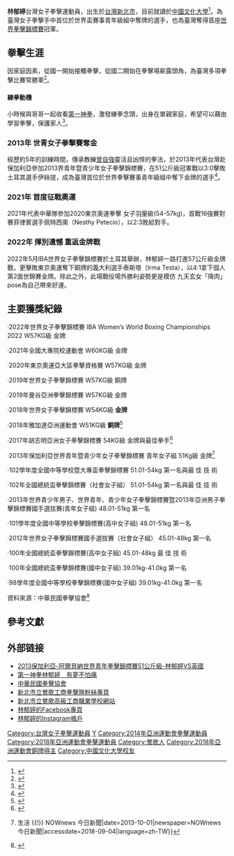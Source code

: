 {{Infobox boxer
| name = 林郁婷<br>Lin Yu-Ting
| image = 
| caption = 林郁婷
| height = 175 cm
| weight = [[羽量級|羽量級]]
| style =右鉤拳
| nationality = {{ROC-TWN}}
| birth_date = {{Birth date and age|1995|12|13}}
| birth_place = {{TWN}}[[新北市|新北市]][[鶯歌區|鶯歌區]]
| medaltemplates =
{{MedalSport | 女子[[拳擊|拳擊]] }}
{{MedalCountry | {{TPE}} }}
{{MedalCompetition|[[世界拳擊錦標賽|世界拳擊錦標賽]]}}
{{MedalGold | [[2022年世界女子拳擊錦標賽|2022年 土耳其]] | 57公斤級 }}
{{MedalGold | [[2018年世界女子拳擊錦標賽|2018年 新德里]] | 54公斤級 }}
{{MedalBronze | [[2019年世界女子拳擊錦標賽|2019年 烏蘭烏德]] | 57公斤級 }}
{{MedalCompetition|[[亞洲運動會|亞洲運動會]]}}
{{MedalBronze | [[2018年亞洲運動會|2018年 雅加達]] | [[2018年亞洲運動會拳擊比賽|51公斤級]] }}
{{MedalCompetition|[[亞洲拳擊錦標賽|亞洲拳擊錦標賽]]}}
{{MedalGold | [[2017年亞洲女子拳擊錦標賽|2017年 胡志明市]] | 54公斤級 }}
{{MedalGold | [[2019年亞洲拳擊錦標賽|2019年 曼谷]] | 57公斤級 }}
{{MedalCompetition|[[世界青年拳擊錦標賽|世界青年拳擊錦標賽]]}}
{{MedalGold | [[2013年世界青年女子拳擊錦標賽|2013年 阿別納]] | 51公斤級 }}
}}
'''林郁婷'''{{BD|1995年|12月13日}}台灣女子拳擊運動員，出生於[[台灣|台灣]][[新北市|新北市]]，目前就讀於[[中國文化大學|中國文化大學]]<ref>{{Cite web |url=https://www.chinatimes.com/newspapers/20180824000671-260107 |title=拳擊金希望 林郁婷今強勢出擊 |access-date=2019-01-12 |archive-date=2019-04-15 |archive-url=https://web.archive.org/web/20190415064329/https://www.chinatimes.com/newspapers/20180824000671-260107 |dead-url=no }}</ref>。為臺灣女子拳擊手中首位於世界盃賽事青年級組中奪牌的選手，也為臺灣奪得首座[[世界拳擊錦標賽|世界拳擊錦標賽]]冠軍。

==拳擊生涯==
因家庭因素，從國一開始接觸拳擊，從國二開始在拳擊場嶄露頭角，為臺灣多項拳擊比賽常勝軍<ref>{{Cite web|url=http://news.ltn.com.tw/news/local/paper/720309|title=世界金牌林郁婷 保護媽媽才學拳|accessdate=|author=記者李信宏|date=2013-10-08|publisher=自由時報|archive-date=2018-09-04|archive-url=https://web.archive.org/web/20180904121000/http://news.ltn.com.tw/news/local/paper/720309|dead-url=no}}</ref>。
====練拳動機====
小時候與哥哥一起收看[[第一神拳|第一神拳]]，激發練拳念頭，出身在單親家庭，希望可以藉由學習拳擊，保護家人<ref>{{Cite web|url=http://www.chinatimes.com/newspapers/20131008000539-260107|title=《第一神拳》啟發 林郁婷拿世界冠軍|accessdate=|author=張志清|date=2013-10-08|publisher=中國時報|archive-date=2018-09-04|archive-url=https://web.archive.org/web/20180904084818/http://www.chinatimes.com/newspapers/20131008000539-260107|dead-url=no}}</ref>。
===2013年 世青女子拳擊賽奪金===
經歷約5年的訓練時間，傳承教練[[曾自強|曾自強]]靈活且凶悍的拳法，於2013年代表台灣赴保加利亞參加2013界青年暨青少年女子拳擊錦標賽，在51公斤級冠軍戰以3:0擊敗土耳其選手伊絲提，成為臺灣首位於世界拳擊賽事青年級組中奪下金牌的選手<ref>{{Cite web |url=http://www1.sa.gov.tw/resource/annualreport/Quarterly176/page9.html |title=精進不懈 再傳捷報 精英選手小檔案 |deadurl=yes |archiveurl=https://web.archive.org/web/20140407073226/http://www1.sa.gov.tw/resource/annualreport/Quarterly176/page9.html |archivedate=2014-04-07 }}</ref>。
===2021年 首度征戰奧運===
2021年代表中華隊參加2020東京奧運拳擊 女子羽量級(54-57kg)，首戰16強賽對賽菲律賓選手佩特西奧（Nesthy Petecio），以2:3敗給對手。

===2022年 揮別遺憾 重返金牌戰===
2022年5月IBA世界女子拳擊錦標賽於土耳其舉辦，林郁婷一路打進57公斤級金牌戰，更擊敗東京奧運奪下銅牌的義大利選手泰斯塔（Irma Testa），以4:1拿下個人第2面世錦賽金牌。除此之外，此場戰役場外勝利姿勢更是模仿 九天玄女「降肉」pose為自己帶來好運。

==主要獲獎紀錄==
·2022年世界女子拳擊錦標賽 IBA Women’s World Boxing Championships 2022 
W57KG級 金牌

·2021年全國大專院校運動會
W60KG級 金牌

·2020年東京奧運亞大區拳擊資格賽
W57KG級 金牌

·2019年世界女子拳擊錦標賽
W57KG級 銅牌

·2019年曼谷亞洲拳擊錦標賽 
W57KG級 金牌

·2018年世界女子拳擊錦標賽
W54KG級 '''金牌'''

·2018年雅加達亞洲運動會 
W51KG級 '''銅牌'''<ref>{{Cite web|url=https://www.boxing.org.tw/2018%E5%B9%B4%E9%9B%85%E5%8A%A0%E9%81%94%E4%BA%9E%E6%B4%B2%E9%81%8B%E5%8B%95%E6%9C%83%E8%B3%BD%E7%A8%8B%E6%88%90%E7%B8%BE8-28%E6%9B%B4%E6%96%B0/|title=2018年雅加達亞洲運動會賽程&成績 « 中華民國拳擊協會 Chinese Taipei Boxing Association|accessdate=2018-09-04|author=|date=|work=www.boxing.org.tw|publisher=|language=zh-TW|archive-date=2020-12-04|archive-url=https://web.archive.org/web/20201204054135/https://www.boxing.org.tw/2018%E5%B9%B4%E9%9B%85%E5%8A%A0%E9%81%94%E4%BA%9E%E6%B4%B2%E9%81%8B%E5%8B%95%E6%9C%83%E8%B3%BD%E7%A8%8B%E6%88%90%E7%B8%BE8-28%E6%9B%B4%E6%96%B0/|dead-url=no}}</ref>

·2017年胡志明亞洲女子拳擊錦標賽 
54KG級 金牌與最佳拳手<ref>{{Cite web|url=http://sports.ltn.com.tw/news/breakingnews/2248661|title=女子拳擊亞錦賽我獲1金2銅 林郁婷獲選最佳女拳手 - 自由體育|accessdate=2018-09-04|last=自由體育|work=sports.ltn.com.tw|archive-date=2018-09-04|archive-url=https://web.archive.org/web/20180904121103/http://sports.ltn.com.tw/news/breakingnews/2248661|dead-url=no}}</ref>

·2013年保加利亞世界青年暨青少年女子拳擊錦標賽  
青年女子組   51Kg級  金牌<ref>{{Cite news|url=https://www.nownews.com/news/20131001/982804/|title=台灣雙嬌陳念琴、林郁婷　國際拳擊賽打下兩面金牌 {{!}} 生活 {{!}} NOWnews 今日新聞|date=2013-10-01|newspaper=NOWnews 今日新聞|accessdate=2018-09-04|language=zh-TW}}</ref>

·102學年度全國中等學校暨大專盃拳擊錦標賽 
51.01-54kg  第一名與最 佳 技 術

·102年全國總統盃拳擊錦標賽（社會女子組）
51.01-54kg  第一名與最 佳 技 術 

·2013年世界青少年男子、世界青年、青少年女子拳擊錦標賽暨2013年亞洲男子拳擊錦標賽國手選拔賽(青年女子組)
48.01-51kg     第一名

·101學年度全國中等學校拳擊錦標賽(高中女子組)
48.01-51kg     第一名

·2012年世界女子拳擊錦標賽國手選拔賽（社會女子組）
45.01-48kg  第一名
 
·100年全國總統盃拳擊錦標賽(高中女子組)
45.01-48kg  最 佳 技 術 

·100年全國總統盃拳擊錦標賽(國中女子組)
39.01kg-41.0kg 第一名

·98學年度全國中等學校拳擊錦標賽(國中女子組)
39.01kg-41.0kg 第一名

資料來源：中華民國拳擊協會<ref>{{Cite web |url=http://140.127.235.60/boxingweb/ |title=中華民國拳擊協會 |access-date=2014-04-04 |archive-date=2014-06-05 |archive-url=https://web.archive.org/web/20140605033350/http://140.127.235.60/boxingweb/ |dead-url=yes }}</ref>


==參考文獻==
{{reflist}}

== 外部链接 ==
{{wikiquote}}
* [https://www.youtube.com/watch?v=wSzng9pcAzc 2013保加利亞-阿爾貝納世界青年拳擊錦標賽51公斤級-林郁婷VS英國] {{Wayback|url=https://www.youtube.com/watch?v=wSzng9pcAzc |date=20160317044001 }}
* [http://www.mdnkids.com.tw/info/news/content.asp?Serial_NO=85825 第一神拳林郁婷　有夢不怕痛] {{Wayback|url=http://www.mdnkids.com.tw/info/news/content.asp?Serial_NO=85825 |date=20140407191838 }}
* [http://140.127.235.60/boxingweb/ 中華民國拳擊協會] {{Wayback|url=http://140.127.235.60/boxingweb/ |date=20140605033350 }}
* [https://www.facebook.com/pages/%E6%96%B0%E5%8C%97%E5%B8%82%E7%AB%8B%E9%B6%AF%E6%AD%8C%E5%B7%A5%E5%95%86%E6%8B%B3%E6%93%8A%E9%9A%8A/195308807221718 新北市立鶯歌工商拳擊隊粉絲專頁]
* [http://www.ykvs.ntpc.edu.tw/ 新北市立鶯歌高級工商職業學校網站] {{Wayback|url=http://www.ykvs.ntpc.edu.tw/ |date=20110715234949 }}
*[https://m.facebook.com/boxingting/ 林郁婷的Facebook專頁] {{Wayback|url=https://m.facebook.com/boxingting/ |date=20210806160554 }}
* [https://www.instagram.com/boxing_ting 林郁婷的Instagram帳戶]

{{DEFAULTSORT:Lin, Yu-ting}}
[[Category:台灣女子拳擊運動員|Category:台灣女子拳擊運動員]]
[[Category:林姓|Y]]
[[Category:2014年亞洲運動會拳擊運動員|Category:2014年亞洲運動會拳擊運動員]]
[[Category:2018年亞洲運動會拳擊運動員|Category:2018年亞洲運動會拳擊運動員]]
[[Category:鶯歌人|Category:鶯歌人]]
[[Category:2018年亞洲運動會銅牌得主|Category:2018年亞洲運動會銅牌得主]]
[[Category:中國文化大學校友|Category:中國文化大學校友]]